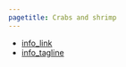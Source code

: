 ```yaml
---
pagetitle: Crabs and shrimp
---
```


- [info_link](https://olympiccoast.noaa.gov/living/marinelife/inverts/inverts.html)
- [info_tagline](Protected by their hard shell, crabs and shrimp patrol the seafloor in search of food.)


